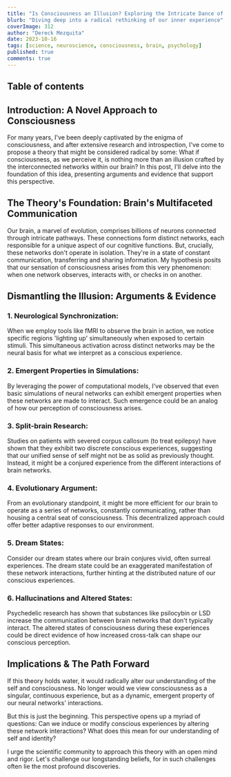 ```yaml
---
title: "Is Consciousness an Illusion? Exploring the Intricate Dance of the Brain's Networks"
blurb: "Diving deep into a radical rethinking of our inner experience"
coverImage: 312
author: "Dereck Mezquita"
date: 2023-10-16
tags: [science, neuroscience, consciousness, brain, psychology]
published: true
comments: true
---
```


## Table of contents

## Introduction: A Novel Approach to Consciousness

For many years, I've been deeply captivated by the enigma of consciousness, and after extensive research and introspection, I've come to propose a theory that might be considered radical by some: What if consciousness, as we perceive it, is nothing more than an illusion crafted by the interconnected networks within our brain? In this post, I'll delve into the foundation of this idea, presenting arguments and evidence that support this perspective.

## The Theory's Foundation: Brain's Multifaceted Communication 

Our brain, a marvel of evolution, comprises billions of neurons connected through intricate pathways. These connections form distinct networks, each responsible for a unique aspect of our cognitive functions. But, crucially, these networks don't operate in isolation. They're in a state of constant communication, transferring and sharing information. My hypothesis posits that our sensation of consciousness arises from this very phenomenon: when one network observes, interacts with, or checks in on another.

## Dismantling the Illusion: Arguments & Evidence

### 1. **Neurological Synchronization**:
When we employ tools like fMRI to observe the brain in action, we notice specific regions 'lighting up' simultaneously when exposed to certain stimuli. This simultaneous activation across distinct networks may be the neural basis for what we interpret as a conscious experience.

### 2. **Emergent Properties in Simulations**:
By leveraging the power of computational models, I've observed that even basic simulations of neural networks can exhibit emergent properties when these networks are made to interact. Such emergence could be an analog of how our perception of consciousness arises.

### 3. **Split-brain Research**:
Studies on patients with severed corpus callosum (to treat epilepsy) have shown that they exhibit two discrete conscious experiences, suggesting that our unified sense of self might not be as solid as previously thought. Instead, it might be a conjured experience from the different interactions of brain networks.

### 4. **Evolutionary Argument**:
From an evolutionary standpoint, it might be more efficient for our brain to operate as a series of networks, constantly communicating, rather than housing a central seat of consciousness. This decentralized approach could offer better adaptive responses to our environment.

### 5. **Dream States**:
Consider our dream states where our brain conjures vivid, often surreal experiences. The dream state could be an exaggerated manifestation of these network interactions, further hinting at the distributed nature of our conscious experiences.

### 6. **Hallucinations and Altered States**:
Psychedelic research has shown that substances like psilocybin or LSD increase the communication between brain networks that don't typically interact. The altered states of consciousness during these experiences could be direct evidence of how increased cross-talk can shape our conscious perception.

## Implications & The Path Forward

If this theory holds water, it would radically alter our understanding of the self and consciousness. No longer would we view consciousness as a singular, continuous experience, but as a dynamic, emergent property of our neural networks' interactions.

But this is just the beginning. This perspective opens up a myriad of questions: Can we induce or modify conscious experiences by altering these network interactions? What does this mean for our understanding of self and identity?

I urge the scientific community to approach this theory with an open mind and rigor. Let's challenge our longstanding beliefs, for in such challenges often lie the most profound discoveries.